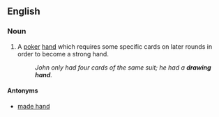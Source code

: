 ==English==

===Noun===
{{en-noun|head=[[drawing]] [[hand]]}}

# {{context|poker|lang=en}} A [[poker]] [[hand]] which requires some specific cards on later rounds in order to become a strong hand.
#: ''John only had four cards of the same suit; he had a '''drawing hand'''.''

====Antonyms====
* [[made hand]]